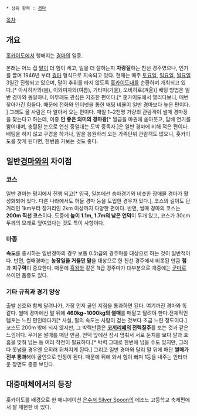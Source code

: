  * 상위 항목 : [[경마]]

[[목차]]

== 개요 ==
[[홋카이도]]에서 행해지는 [[경마]]의 일종.

본래는 어느 집 [[말]]이 더 힘이 세고, 일을 더 잘하는지 '''자랑질'''하는 친선 경주였으나, 인기를 끌며 1946년 부터 [[경마]] 형식으로 지속되고 있다. 현재는 매주 [[토요일]], [[일요일]], [[월요일]] 3일간 진행되고 있으며, 말이 추위를 타지 않도록 [[홋카이도]]내를 순환하며 개최되고 있다.[* 아사히카와(봄), 이와미자와(여름), 기타미(가을), 오비히로(겨울)] 배팅 방법은 일반 경마와 동일하나, 아무래도 관심은 저조한 편이다.[* 홋카이도에서 열리다보니, 매번 찾아가긴 힘들다. 때문에 전화와 인터넷을 통한 배팅 비율이 일반 경마보다 높은 편이다. ] 그래도 올 사람은 다 알아서 오는 편이다. 매일 1~2천명 가량의 관람객이 썰매 경마장을 찾는다고 하는데, 이중 '''안 좋은 의미의 경마광'''[* 월급을 마권에 쏟아붓고, 담배 연기를 뿜어대며, 충혈된 눈으로 연신 중얼대는 도박 중독자.]은 일반 경마에 비해 적은 편이다. 배팅을 하지 않고 구경을 하거나, 말을 응원하러 오는 가족단위 관람객도 많으니, 홋카이도를 찾게 된다면, 한번쯤 가보는 것도 좋다.
 
== 일반[[경마]]와의 차이점 ==

=== 코스 ===

일반 경마는 평지에서 진행 되고[* 영국, 일본에선 승마경기와 비슷한 장애물 경마가 활성화되어 있다. 다른 나라에서도 허들 경마 등을 도입한 경우가 있다.], 코스의 길이도 단거리인 1km부터 장거리인 2km 이상까지 다양한 편이다. 반면, 썰매 경마의 코스는 '''200m 직선 코스'''이다. 도중에 '''높이 1.1m, 1.7m의 낮은 언덕'''이 두개 있고, 코스가 30cm 두께의 모래로 덮여있다는 것도 특이 사항이다.


=== 마종 ===

'''속도'''를 중시하는 일반경마의 경우 보통 0.5t급의 경주마를 대상으로 하는 것이 일반적이다. 반면, 썰매경마는 '''농장일을 거들던 말'''을 대상으로 한 친선 경주에서 비롯된 만큼 '''힘'''과 '''지구력'''이 중요한다. 때문에 [[흑왕]]와 같은 1t급 경주마가 대부분으로 개중에는 [[군마]]로 쓰이던 품종도 있다.

=== 기타 규칙과 경기 양상 ===

출발 신호와 함께 달려나가, 가장 먼저 골인 지점을 통과하면 된다. 여기까진 경마와 똑같다. 썰매 경마에선 말 뒤에 '''460kg~1000kg의 썰매'''를 매달고 달려야 한다.전체적인 템포는 느린 편인데다가[* 사실, 말의 속도는 사람이 걷는 것보다 조금 느린 정도이다.] 코스도 200m 밖에 되지 않지만, 그 박력만큼은 '''[[코끼리]]떼의 전력질주'''를 보는 것과 같은 느낌이다. 무거운 썰매를 매단 만큼, 언덕 앞에선 잠시 멈춰서 서로 눈치를 보다 말과 호흡을 맞춰 넘는 등 여러 작전이 필요하다.[* 박력 그대로 한번에 넘을 수도 있지만, 그러다 못넘을 경우엔 오히러 뒤쳐지게 된다.] 그리고 일반 경마와 달리 말 뒤에 매단 '''썰매가 전부 통과'''해야 골인으로 인정이 된다. 때문에 뒤에 와서 힘이 빠져 1등을 내주는 안타까운 장면도 종종 보인다.


== 대중매체에서의 등장 ==
홋카이도를 배경으로 한 애니메이션 [[은수저 Silver Spoon]]의 에조노 고등학교 축제편에서 잘 재현한 바 있다.
